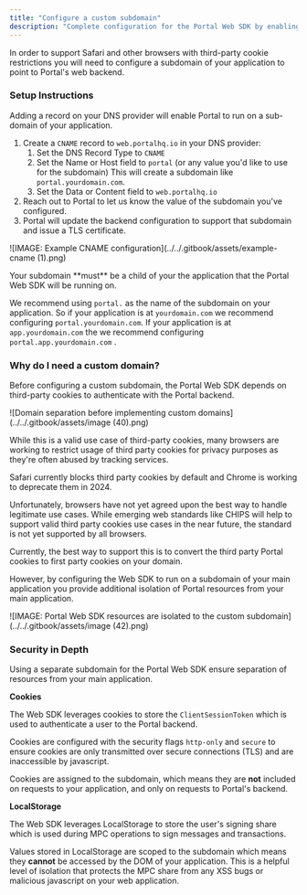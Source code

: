 ```yaml
---
title: "Configure a custom subdomain"
description: "Complete configuration for the Portal Web SDK by enabling it to run on a subdomain of your application."
---
```


In order to support Safari and other browsers with third-party cookie restrictions you will need to configure a subdomain of your application to point to Portal's web backend.

### Setup Instructions

Adding a record on your DNS provider will enable Portal to run on a sub-domain of your application.

1. Create a `CNAME`  record to `web.portalhq.io` in your DNS provider:
   1. Set the DNS Record Type to `CNAME`
   2. Set the Name or Host field to `portal` (or any value you'd like to use for the subdomain)  This will create a subdomain like `portal.yourdomain.com`.
   3. Set the Data or Content field to `web.portalhq.io`
2. Reach out to Portal to let us know the value of the subdomain you've configured.
3. Portal will update the backend configuration to support that subdomain and issue a TLS certificate.

![IMAGE: Example CNAME configuration](../../.gitbook/assets/example-cname (1).png)

<Note>
Your subdomain **must** be a child of your the application that the Portal Web SDK will be running on.
</Note>

We recommend using  `portal.` as the name of the subdomain on your application. So if your application is at `yourdomain.com` we recommend configuring `portal.yourdomain.com`. If your application is at `app.yourdomain.com` the we recommend configuring `portal.app.yourdomain.com` .

### Why do I need a custom domain?

Before configuring a custom subdomain, the Portal Web SDK depends on third-party cookies to authenticate with the Portal backend.

![Domain separation before implementing custom domains](../../.gitbook/assets/image (40).png)

While this is a valid use case of third-party cookies, many browsers are working to restrict usage of third party cookies for privacy purposes as they're often abused by tracking services.

Safari currently blocks third party cookies by default and Chrome is working to deprecate them in 2024.

Unfortunately, browsers have not yet agreed upon the best way to handle legitimate use cases. While emerging web standards like CHIPS will help to support valid third party cookies use cases in the near future, the standard is not yet supported by all browsers.

Currently, the best way to support this is to convert the third party Portal cookies to first party cookies on your domain.

However, by configuring the Web SDK to run on a subdomain of your main application you provide additional isolation of Portal resources from your main application.

![IMAGE: Portal Web SDK resources are isolated to the custom subdomain](../../.gitbook/assets/image (42).png)

### Security in Depth

Using a separate subdomain for the Portal Web SDK ensure separation of resources from your main application.

**Cookies**

The Web SDK leverages cookies to store the `ClientSessionToken` which is used to authenticate a user to the Portal backend.

Cookies are configured with the security flags `http-only` and `secure` to ensure cookies are only transmitted over secure connections (TLS) and are inaccessible by javascript.

Cookies are assigned to the subdomain, which means they are **not** included on requests to your application, and only on requests to Portal's backend.

**LocalStorage**

The Web SDK leverages LocalStorage to store the user's signing share which is used during MPC operations to sign messages and transactions.

Values stored in LocalStorage are scoped to the subdomain which means they **cannot** be accessed by the DOM of your application. This is a helpful level of isolation that protects the MPC share from any XSS bugs or malicious javascript on your web application.
